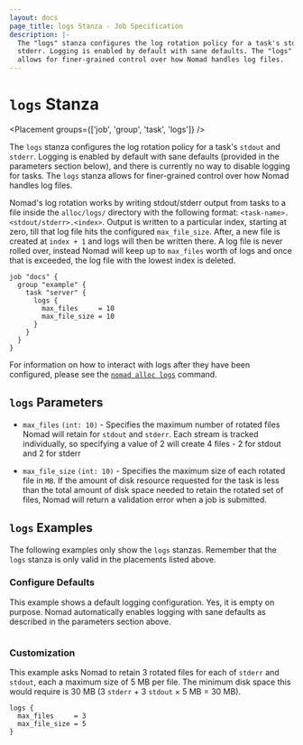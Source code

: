```yaml
---
layout: docs
page_title: logs Stanza - Job Specification
description: |-
  The "logs" stanza configures the log rotation policy for a task's stdout and
  stderr. Logging is enabled by default with sane defaults. The "logs" stanza
  allows for finer-grained control over how Nomad handles log files.
---
```


# `logs` Stanza

<Placement groups={['job', 'group', 'task', 'logs']} />

The `logs` stanza configures the log rotation policy for a task's `stdout` and
`stderr`. Logging is enabled by default with sane defaults (provided in the
parameters section below), and there is currently no way to disable logging for
tasks. The `logs` stanza allows for finer-grained control over how Nomad handles
log files.

Nomad's log rotation works by writing stdout/stderr output from tasks to a file
inside the `alloc/logs/` directory with the following format:
`<task-name>.<stdout/stderr>.<index>`. Output is written to a particular index,
starting at zero, till that log file hits the configured `max_file_size`. After,
a new file is created at `index + 1` and logs will then be written there. A log
file is never rolled over, instead Nomad will keep up to `max_files` worth of
logs and once that is exceeded, the log file with the lowest index is deleted.

```hcl
job "docs" {
  group "example" {
    task "server" {
      logs {
        max_files     = 10
        max_file_size = 10
      }
    }
  }
}
```

For information on how to interact with logs after they have been configured,
please see the [`nomad alloc logs`][logs-command] command.

## `logs` Parameters

- `max_files` `(int: 10)` - Specifies the maximum number of rotated files Nomad
  will retain for `stdout` and `stderr`. Each stream is tracked individually, so
  specifying a value of 2 will create 4 files - 2 for stdout and 2 for stderr

- `max_file_size` `(int: 10)` - Specifies the maximum size of each rotated file
  in `MB`. If the amount of disk resource requested for the task is less than
  the total amount of disk space needed to retain the rotated set of files,
  Nomad will return a validation error when a job is submitted.

## `logs` Examples

The following examples only show the `logs` stanzas. Remember that the
`logs` stanza is only valid in the placements listed above.

### Configure Defaults

This example shows a default logging configuration. Yes, it is empty on purpose.
Nomad automatically enables logging with sane defaults as described in the
parameters section above.

```hcl

```

### Customization

This example asks Nomad to retain 3 rotated files for each of `stderr` and
`stdout`, each a maximum size of 5 MB per file. The minimum disk space this
would require is 30 MB (3 `stderr` &plus; 3 `stdout` &times; 5 MB &equals; 30 MB).

```hcl
logs {
  max_files     = 3
  max_file_size = 5
}
```

[logs-command]: /docs/commands/alloc/logs 'Nomad logs command'
